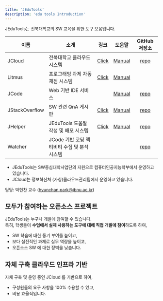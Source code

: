 ```yaml
---
title: 'JEduTools'
description: 'edu tools Introduction'
---
```


JEduTools는 전북대학교의 SW 교육을 위한 도구 모음입니다.  

| 이름   | 소개   | 링크   | 도움말 | GitHub 저장소
|---------|---------|:---------:|:---------:|:---------:|
| JCloud  | 전북대학교 클라우드 시스템  | [Click](http://jcloud.jbnu.ac.kr)   |[Manual](https://jcloud-devops.github.io/) | [repo](https://github.com/JBNU-JEduTools/JCloud)   |
| Litmus   | 프로그래밍 과제 자동 채점 시스템   | [Click](http://litmus.jbnu.ac.kr)   | [Manual](/Litmus) |  |
| JCode   | Web 기반 IDE 서비스   |  | [Manual](/JCode) | [repo](https://github.com/JBNU-JEduTools/JCode) |
| JStackOverflow   | SW 관련 QnA 게시판   | [Click](http://idea.jbnu.ac.kr)   | [Manual](/JStackOverflow) | [repo](https://github.com/JBNU-JEduTools/JStackoverflow)   |
| JHelper   | JEduTools 도움말 작성 및 배포 시스템   | [Click](/)   | [Manual](/J-Helper) | [repo](https://github.com/JBNU-JEduTools/JHelper)  |
| Watcher | JCode 기반 코딩 액티비티 수집 및 분석 시스템   |    |   | [repo](https://github.com/JBNU-JEduTools/Watcher)|

* JEduTools는 SW중심대학사업단의 지원으로 컴퓨터인공지능학부에서 운영하고 있습니다.
* JCloud는 정보혁신처 (가칭)클라우드관리팀에서 운영하고 있습니다.

담당: 박현찬 교수 (hyunchan.park@jbnu.ac.kr)

## 모두가 참여하는 오픈소스 프로젝트
JEduTools는 누구나 개발에 참여할 수 있습니다.  
특히, 학생들이 **수업에서 실제 사용하는 도구에 대해 직접 개발에 참여**하도록 하여,
* SW 학습에 대한 동기 부여를 높이고,
* 보다 실전적인 과제로 실무 역량을 높이고,
* 오픈소스 SW 에 대한 장벽을 낮춥니다.

## 자체 구축 클라우드 인프라 기반
자체 구축 및 운영 중인 JCloud 를 기반으로 하여,  
* 구성원들의 요구 사항을 100% 수용할 수 있고,
* 비용 효율적입니다.





